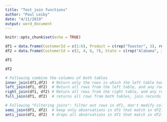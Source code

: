 ---
title: "Test join functions"
author: "Paul Leiby"
date: "4/11/2019"
output: word_document
---

```{r setup, include=FALSE}
knitr::opts_chunk$set(echo = TRUE)
```

```{r joinTestdfs, echo=echoWorking}
df1 = data.frame(CustomerId = c(1:6), Product = c(rep("Toaster", 3), rep("Radio", 3)))
df2 = data.frame(CustomerId = c(2, 4, 6, 7), State = c(rep("Alabama", 2), rep("Ohio", 2)))
```

```{r joinTestdf1, echo=echoWorking}
df1
```

```{r joinTestdf2, echo=echoWorking}
df2
```

```{r joinTests, echo=echoWorking}
# Following combine the columns of both tables
inner_join(df1,df2)  # Return only the rows in which the left table have matching keys in the right table.
left_join(df1, df2)  # Return all rows from the left table, and any rows with matching keys from the right table
right_join(df1, df2) # Return all rows from the right table, and any rows with matching keys from the left table.
full_join(df1, df2)  # returns all rows from both tables, join records from the left which have matching keys in the right table

# Following "Filtering joins": filter out rows in df1, don't modify columns of df1
semi_join(df1, df2)  # keep only observations in df1 that match in df2.
anti_join(df1, df2)  # drops all observations in df1 that match in df2.
```

